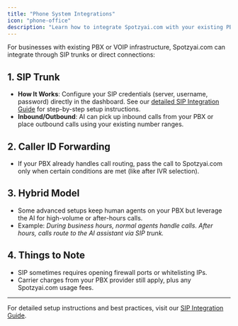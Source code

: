 ```yaml
---
title: "Phone System Integrations"
icon: "phone-office"
description: "Learn how to integrate Spotzyai.com with your existing PBX or VOIP infrastructure through SIP trunks"
---
```


For businesses with existing PBX or VOIP infrastructure, Spotzyai.com can integrate through SIP trunks or direct connections:

## 1. SIP Trunk

- **How It Works**: Configure your SIP credentials (server, username, password) directly in the dashboard. See our [detailed SIP Integration Guide](/provisioning/sip-trunking/sip-integration) for step-by-step setup instructions.
- **Inbound/Outbound**: AI can pick up inbound calls from your PBX or place outbound calls using your existing number ranges.

## 2. Caller ID Forwarding

- If your PBX already handles call routing, pass the call to Spotzyai.com only when certain conditions are met (like after IVR selection).

## 3. Hybrid Model

- Some advanced setups keep human agents on your PBX but leverage the AI for high-volume or after-hours calls.
- Example: _During business hours, normal agents handle calls. After hours, calls route to the AI assistant via SIP trunk._

## 4. Things to Note

- SIP sometimes requires opening firewall ports or whitelisting IPs.
- Carrier charges from your PBX provider still apply, plus any Spotzyai.com usage fees.

---

For detailed setup instructions and best practices, visit our [SIP Integration Guide](/provisioning/sip-trunking/sip-integration).
